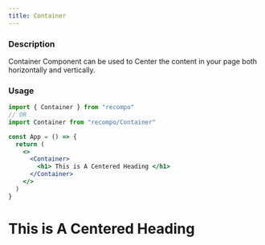 ```yaml
---
title: Container
---
```



### Description

Container Component can be used to Center the content in your page both horizontally and vertically.

### Usage

```jsx
import { Container } from "recompo"
// OR
import Container from "recompo/Container"

const App = () => {
  return (
    <>
      <Container>
        <h1> This is A Centered Heading </h1>
      </Container>
    </>
  )
}
```

<Container>
  <h1> This is A Centered Heading </h1>
</Container>
